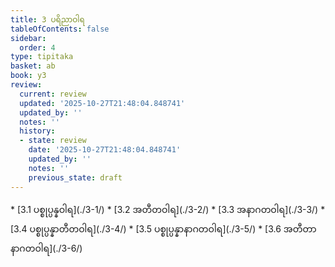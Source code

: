 ```yaml
---
title: 3 ပရိညာဝါရ
tableOfContents: false
sidebar:
  order: 4
type: tipitaka
basket: ab
book: y3
review:
  current: review
  updated: '2025-10-27T21:48:04.848741'
  updated_by: ''
  notes: ''
  history:
  - state: review
    date: '2025-10-27T21:48:04.848741'
    updated_by: ''
    notes: ''
    previous_state: draft
---
```



<ReviewStatus review={frontmatter.review} showDetails={true} />

<HypothesisAnnotation frontmatter={frontmatter} />

<DynamicBreadcrumb />



<TableOfContents book="y3" section="3">
* [3.1 ပစ္စုပ္ပန္နဝါရ](./3-1/)
* [3.2 အတီတဝါရ](./3-2/)
* [3.3 အနာဂတဝါရ](./3-3/)
* [3.4 ပစ္စုပ္ပန္နာတီတဝါရ](./3-4/)
* [3.5 ပစ္စုပ္ပန္နာနာဂတဝါရ](./3-5/)
* [3.6 အတီတာနာဂတဝါရ](./3-6/)
</TableOfContents>